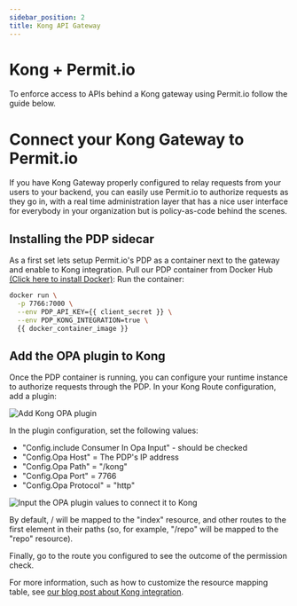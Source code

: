 ```yaml
---
sidebar_position: 2
title: Kong API Gateway
---
```


# Kong + Permit.io

To enforce access to APIs behind a Kong gateway using Permit.io follow the guide below.

# Connect your Kong Gateway to Permit.io

If you have Kong Gateway properly configured to relay requests from your users to your backend, you can easily use Permit.io to authorize requests as they go in, with a real time administration layer that has a nice user interface for everybody in your organization but is policy-as-code behind the scenes.

## Installing the PDP sidecar

As a first set lets setup Permit.io's PDP as a container next to the gateway and enable to Kong integration.
Pull our PDP container from Docker Hub [(Click here to install Docker)](https://docs.docker.com/get-docker/):
Run the container:

```sh
docker run \
  -p 7766:7000 \
  --env PDP_API_KEY={{ client_secret }} \
  --env PDP_KONG_INTEGRATION=true \
  {{ docker_container_image }}
```

## Add the OPA plugin to Kong

Once the PDP container is running, you can configure your runtime instance to authorize requests through the PDP. In your Kong Route configuration, add a plugin:

![Add Kong OPA plugin](https://permit-instructions-files.s3.us-east-2.amazonaws.com/instructions-kong-1.png)

In the plugin configuration, set the following values:

- "Config.include Consumer In Opa Input" - should be checked
- "Config.Opa Host" = The PDP's IP address
- "Config.Opa Path" = "/kong"
- "Config.Opa Port" = 7766
- "Config.Opa Protocol" = "http"

![Input the OPA plugin values to connect it to Kong](https://permit-instructions-files.s3.us-east-2.amazonaws.com/instructions-kong-2.png)

By default, / will be mapped to the "index" resource, and other routes to the first element in their paths (so, for example, "/repo" will be mapped to the "repo" resource).

Finally, go to the route you configured to see the outcome of the permission check.

For more information, such as how to customize the resource mapping table, see [our blog post about Kong integration](https://www.permit.io/blog/no-code-permissions-with-kong-and-permitio).
